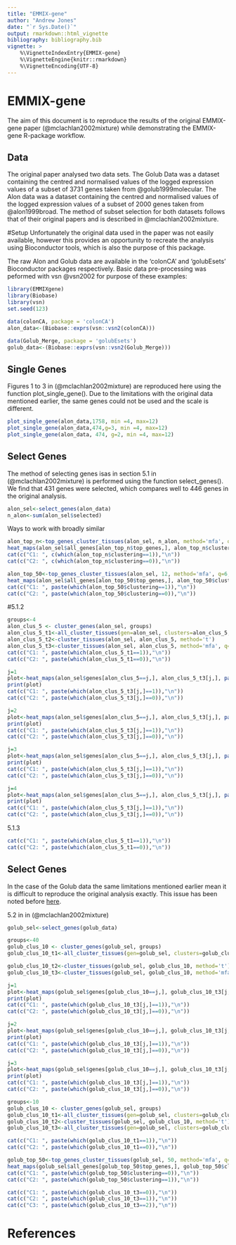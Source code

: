 ```yaml
---
title: "EMMIX-gene"
author: "Andrew Jones"
date: "`r Sys.Date()`"
output: rmarkdown::html_vignette
bibliography: bibliography.bib
vignette: >
    %\VignetteIndexEntry{EMMIX-gene}
    %\VignetteEngine{knitr::rmarkdown}
    %\VignetteEncoding{UTF-8}
---
```


# EMMIX-gene 
The aim of this document is to reproduce the results of the original EMMIX-gene paper (@mclachlan2002mixture) while demonstrating the EMMIX-gene R-package workflow.

## Data
The original paper analysed two data sets. The Golub Data was a dataset containing the centred and normalised values of the logged expression values of a subset of 3731 genes taken from @golub1999molecular. The Alon data was a dataset containing the centred and normalised values of the logged expression values of a subset of 2000 genes taken from @alon1999broad. The method of subset selection for both datasets follows that of their original papers and is described in @mclachlan2002mixture.

#Setup 
Unfortunately the original data used in the paper was not easily available, however this provides an opportunity to recreate the analysis using Bioconductor tools, which is also the purpose of this package. 

The raw Alon and Golub data are available in the 'colonCA' and 'golubEsets' Bioconductor packages respectively. 
Basic data pre-processing was peformed with vsn @vsn2002 for purpose of these examples:


```r
library(EMMIXgene)
library(Biobase)
library(vsn)
set.seed(123)

data(colonCA, package = 'colonCA')
alon_data<-(Biobase::exprs(vsn::vsn2(colonCA)))

data(Golub_Merge, package = 'golubEsets')
golub_data<-(Biobase::exprs(vsn::vsn2(Golub_Merge)))

```

## Single Genes

Figures 1 to 3 in  (@mclachlan2002mixture) are reproduced here using the function plot_single_gene(). Due to the limitations with the original data mentioned earlier, the same genes could not be used and the scale is different. 
```r
plot_single_gene(alon_data,1758, min =4, max=12)
plot_single_gene(alon_data,474,g=3, min =4, max=12)
plot_single_gene(alon_data, 474, g=2, min =4, max=12)
```


## Select Genes

The method of selecting genes isas in section 5.1 in (@mclachlan2002mixture) is performed using the function select_genes(). We find that 431 genes were selected, which compares well to 446 genes in the original analysis.

```r
alon_sel<-select_genes(alon_data)
n_alon<-sum(alon_sel$selected)
```

Ways to work with
broadly similar

```r
alon_top_n<-top_genes_cluster_tissues(alon_sel, n_alon, method='mfa', q=6, g=2)
heat_maps(alon_sel$all_genes[alon_top_n$top_genes,], alon_top_n$clustering)
cat(c("C1: ", c(which(alon_top_n$clustering==1)),"\n"))
cat(c("C2: ", c(which(alon_top_n$clustering==0)),"\n"))
```


```r
alon_top_50<-top_genes_cluster_tissues(alon_sel, 12, method='mfa', q=6, g=2)
heat_maps(alon_sel$all_genes[alon_top_50$top_genes,], alon_top_50$clustering)
cat(c("C1: ", paste(which(alon_top_50$clustering==1)),"\n"))
cat(c("C2: ", paste(which(alon_top_50$clustering==0)),"\n"))
```


#5.1.2

```r
groups<-4
alon_clus_5 <- cluster_genes(alon_sel, groups)
alon_clus_5_t1<-all_cluster_tissues(gen=alon_sel, clusters=alon_clus_5, q=2, G=2)
alon_clus_5_t2<-cluster_tissues(alon_sel, alon_clus_5, method='t')
alon_clus_5_t3<-cluster_tissues(alon_sel, alon_clus_5, method='mfa', q=1, G=2)
cat(c("C1: ", paste(which(alon_clus_5_t1==1)),"\n"))
cat(c("C2: ", paste(which(alon_clus_5_t1==0)),"\n"))

```


```r
j=1
plot<-heat_maps(alon_sel$genes[alon_clus_5==j,], alon_clus_5_t3[j,], paste0("Genes from Group G",j))
print(plot)
cat(c("C1: ", paste(which(alon_clus_5_t3[j,]==1)),"\n"))
cat(c("C2: ", paste(which(alon_clus_5_t3[j,]==0)),"\n"))
```

```r
j=2
plot<-heat_maps(alon_sel$genes[alon_clus_5==j,], alon_clus_5_t3[j,], paste0("Genes from Group G",j))
print(plot)
cat(c("C1: ", paste(which(alon_clus_5_t3[j,]==1)),"\n"))
cat(c("C2: ", paste(which(alon_clus_5_t3[j,]==0)),"\n"))
```

```r
j=3
plot<-heat_maps(alon_sel$genes[alon_clus_5==j,], alon_clus_5_t3[j,], paste0("Genes from Group G",j))
print(plot)
cat(c("C1: ", paste(which(alon_clus_5_t3[j,]==1)),"\n"))
cat(c("C2: ", paste(which(alon_clus_5_t3[j,]==0)),"\n"))
```


```r
j=4
plot<-heat_maps(alon_sel$genes[alon_clus_5==j,], alon_clus_5_t3[j,], paste0("Genes from Group G",j))
print(plot)
cat(c("C1: ", paste(which(alon_clus_5_t3[j,]==1)),"\n"))
cat(c("C2: ", paste(which(alon_clus_5_t3[j,]==0)),"\n"))
```


5.1.3
```r
cat(c("C1: ", paste(which(alon_clus_5_t1==1)),"\n"))
cat(c("C2: ", paste(which(alon_clus_5_t1==0)),"\n"))
```



## Select Genes

In the case of the Golub data the same limitations mentioned earlier mean it is difficult to reproduce the original analysis exactly. This issue has been noted before [here](https://web.stanford.edu/~hastie/CASI_files/DATA/leukemia.html).

5.2 in in  (@mclachlan2002mixture)
```r
golub_sel<-select_genes(golub_data)
```



```r
groups<-40
golub_clus_10 <- cluster_genes(golub_sel, groups)
golub_clus_10_t1<-all_cluster_tissues(gen=golub_sel, clusters=golub_clus_10, q=6, G=2)

golub_clus_10_t2<-cluster_tissues(golub_sel, golub_clus_10, method='t')
golub_clus_10_t3<-cluster_tissues(golub_sel, golub_clus_10, method='mfa', q=6)
```


```r
j=1
plot<-heat_maps(golub_sel$genes[golub_clus_10==j,], golub_clus_10_t3[j,], paste0("Genes from Group G",j))
print(plot)
cat(c("C1: ", paste(which(golub_clus_10_t3[j,]==1)),"\n"))
cat(c("C2: ", paste(which(golub_clus_10_t3[j,]==0)),"\n"))
```

```r
j=2
plot<-heat_maps(golub_sel$genes[golub_clus_10==j,], golub_clus_10_t3[j,], paste0("Genes from Group G",j))
print(plot)
cat(c("C1: ", paste(which(golub_clus_10_t3[j,]==1)),"\n"))
cat(c("C2: ", paste(which(golub_clus_10_t3[j,]==0)),"\n"))
```

```r
j=3
plot<-heat_maps(golub_sel$genes[golub_clus_10==j,], golub_clus_10_t3[j,], paste0("Genes from Group G",j))
print(plot)
cat(c("C1: ", paste(which(golub_clus_10_t3[j,]==1)),"\n"))
cat(c("C2: ", paste(which(golub_clus_10_t3[j,]==0)),"\n"))
```


```r
groups<-10
golub_clus_10 <- cluster_genes(golub_sel, groups)
golub_clus_10_t1<-all_cluster_tissues(gen=golub_sel, clusters=golub_clus_10, q=5, G=2)
golub_clus_10_t2<-cluster_tissues(golub_sel, golub_clus_10, method='t')
golub_clus_10_t3<-all_cluster_tissues(gen=golub_sel, clusters=golub_clus_10, q=3, G=3)
```


```r
cat(c("C1: ", paste(which(golub_clus_10_t1==1)),"\n"))
cat(c("C2: ", paste(which(golub_clus_10_t1==0)),"\n"))
```

```r
golub_top_50<-top_genes_cluster_tissues(golub_sel, 50, method='mfa', q=8, g=2)
heat_maps(golub_sel$all_genes[golub_top_50$top_genes,], golub_top_50$clustering)
cat(c("C1: ", paste(which(golub_top_50$clustering==0)),"\n"))
cat(c("C2: ", paste(which(golub_top_50$clustering==1)),"\n"))

```

```r
cat(c("C1: ", paste(which(golub_clus_10_t3==0)),"\n"))
cat(c("C2: ", paste(which(golub_clus_10_t3==1)),"\n"))
cat(c("C3: ", paste(which(golub_clus_10_t3==2)),"\n"))
```


# References